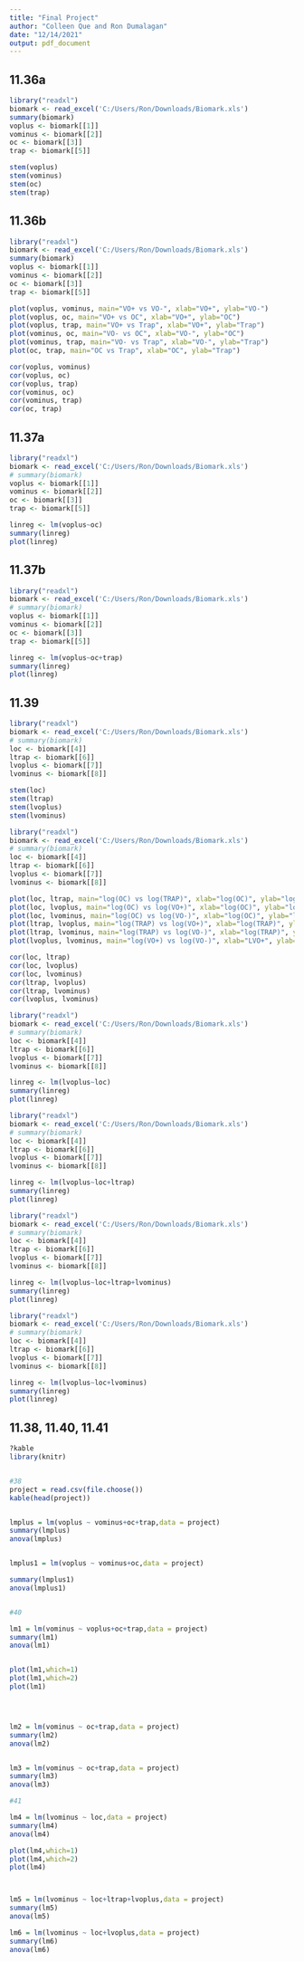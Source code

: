 ---
title: "Final Project"
author: "Colleen Que and Ron Dumalagan"
date: "12/14/2021"
output: pdf_document
---

## 11.36a
```{r, echo = FALSE}
library("readxl")
biomark <- read_excel('C:/Users/Ron/Downloads/Biomark.xls')
summary(biomark)
voplus <- biomark[[1]]
vominus <- biomark[[2]]
oc <- biomark[[3]]
trap <- biomark[[5]]

stem(voplus)
stem(vominus)
stem(oc)
stem(trap)
```

## 11.36b
```{r, echo = FALSE}
library("readxl")
biomark <- read_excel('C:/Users/Ron/Downloads/Biomark.xls')
summary(biomark)
voplus <- biomark[[1]]
vominus <- biomark[[2]]
oc <- biomark[[3]]
trap <- biomark[[5]]

plot(voplus, vominus, main="VO+ vs VO-", xlab="VO+", ylab="VO-")
plot(voplus, oc, main="VO+ vs OC", xlab="VO+", ylab="OC")
plot(voplus, trap, main="VO+ vs Trap", xlab="VO+", ylab="Trap")
plot(vominus, oc, main="VO- vs OC", xlab="VO-", ylab="OC")
plot(vominus, trap, main="VO- vs Trap", xlab="VO-", ylab="Trap")
plot(oc, trap, main="OC vs Trap", xlab="OC", ylab="Trap")

cor(voplus, vominus)
cor(voplus, oc)
cor(voplus, trap)
cor(vominus, oc)
cor(vominus, trap)
cor(oc, trap)
```

## 11.37a
```{r, echo = FALSE}
library("readxl")
biomark <- read_excel('C:/Users/Ron/Downloads/Biomark.xls')
# summary(biomark)
voplus <- biomark[[1]]
vominus <- biomark[[2]]
oc <- biomark[[3]]
trap <- biomark[[5]]

linreg <- lm(voplus~oc)
summary(linreg)
plot(linreg)
```

## 11.37b
```{r, echo = FALSE}
library("readxl")
biomark <- read_excel('C:/Users/Ron/Downloads/Biomark.xls')
# summary(biomark)
voplus <- biomark[[1]]
vominus <- biomark[[2]]
oc <- biomark[[3]]
trap <- biomark[[5]]

linreg <- lm(voplus~oc+trap)
summary(linreg)
plot(linreg)
```

## 11.39
```{r, echo = FALSE}
library("readxl")
biomark <- read_excel('C:/Users/Ron/Downloads/Biomark.xls')
# summary(biomark)
loc <- biomark[[4]]
ltrap <- biomark[[6]]
lvoplus <- biomark[[7]]
lvominus <- biomark[[8]]

stem(loc)
stem(ltrap)
stem(lvoplus)
stem(lvominus)
```
```{r, echo = FALSE}
library("readxl")
biomark <- read_excel('C:/Users/Ron/Downloads/Biomark.xls')
# summary(biomark)
loc <- biomark[[4]]
ltrap <- biomark[[6]]
lvoplus <- biomark[[7]]
lvominus <- biomark[[8]]

plot(loc, ltrap, main="log(OC) vs log(TRAP)", xlab="log(OC)", ylab="log(TRAP)")
plot(loc, lvoplus, main="log(OC) vs log(VO+)", xlab="log(OC)", ylab="log(VO+)")
plot(loc, lvominus, main="log(OC) vs log(VO-)", xlab="log(OC)", ylab="log(VO-)")
plot(ltrap, lvoplus, main="log(TRAP) vs log(VO+)", xlab="log(TRAP)", ylab="log(VO+)")
plot(ltrap, lvominus, main="log(TRAP) vs log(VO-)", xlab="log(TRAP)", ylab="log(VO-)")
plot(lvoplus, lvominus, main="log(VO+) vs log(VO-)", xlab="LVO+", ylab="log(VO-)")

cor(loc, ltrap)
cor(loc, lvoplus)
cor(loc, lvominus)
cor(ltrap, lvoplus)
cor(ltrap, lvominus)
cor(lvoplus, lvominus)
```
```{r, echo = FALSE}
library("readxl")
biomark <- read_excel('C:/Users/Ron/Downloads/Biomark.xls')
# summary(biomark)
loc <- biomark[[4]]
ltrap <- biomark[[6]]
lvoplus <- biomark[[7]]
lvominus <- biomark[[8]]

linreg <- lm(lvoplus~loc)
summary(linreg)
plot(linreg)
```
```{r, echo = FALSE}
library("readxl")
biomark <- read_excel('C:/Users/Ron/Downloads/Biomark.xls')
# summary(biomark)
loc <- biomark[[4]]
ltrap <- biomark[[6]]
lvoplus <- biomark[[7]]
lvominus <- biomark[[8]]

linreg <- lm(lvoplus~loc+ltrap)
summary(linreg)
plot(linreg)
```
```{r, echo = FALSE}
library("readxl")
biomark <- read_excel('C:/Users/Ron/Downloads/Biomark.xls')
# summary(biomark)
loc <- biomark[[4]]
ltrap <- biomark[[6]]
lvoplus <- biomark[[7]]
lvominus <- biomark[[8]]

linreg <- lm(lvoplus~loc+ltrap+lvominus)
summary(linreg)
plot(linreg)
```
```{r, echo = FALSE}
library("readxl")
biomark <- read_excel('C:/Users/Ron/Downloads/Biomark.xls')
# summary(biomark)
loc <- biomark[[4]]
ltrap <- biomark[[6]]
lvoplus <- biomark[[7]]
lvominus <- biomark[[8]]

linreg <- lm(lvoplus~loc+lvominus)
summary(linreg)
plot(linreg)
```

## 11.38, 11.40, 11.41
```{r,echo = FALSE}
?kable
library(knitr)


#38
project = read.csv(file.choose())
kable(head(project))


lmplus = lm(voplus ~ vominus+oc+trap,data = project)
summary(lmplus)
anova(lmplus)


lmplus1 = lm(voplus ~ vominus+oc,data = project)

summary(lmplus1)
anova(lmplus1)


#40

lm1 = lm(vominus ~ voplus+oc+trap,data = project)
summary(lm1)
anova(lm1)


plot(lm1,which=1)
plot(lm1,which=2)
plot(lm1)




lm2 = lm(vominus ~ oc+trap,data = project)
summary(lm2)
anova(lm2)


lm3 = lm(vominus ~ oc+trap,data = project)
summary(lm3)
anova(lm3)

#41

lm4 = lm(lvominus ~ loc,data = project)
summary(lm4)
anova(lm4)

plot(lm4,which=1)
plot(lm4,which=2)
plot(lm4)



lm5 = lm(lvominus ~ loc+ltrap+lvoplus,data = project)
summary(lm5)
anova(lm5)

lm6 = lm(lvominus ~ loc+lvoplus,data = project)
summary(lm6)
anova(lm6)
```